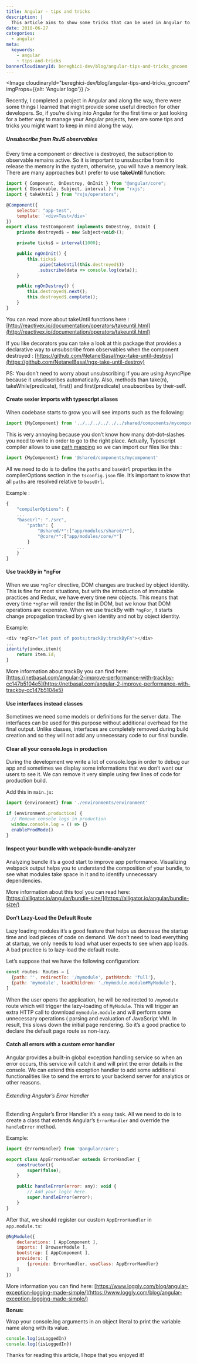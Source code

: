 ```yaml
---
title: Angular - tips and tricks
description: |
  This article aims to show some tricks that can be used in Angular to make the code cleaner and improve the performance of your application.
date: 2018-06-27
categories:
  - angular
meta:
  keywords:
    - angular
    - tips-and-tricks
bannerCloudinaryId: bereghici-dev/blog/angular-tips-and-tricks_gncoem
---
```


<Image
  cloudinaryId="bereghici-dev/blog/angular-tips-and-tricks_gncoem"
  imgProps={{alt: 'Angular logo'}}
/>

Recently, I completed a project in Angular and along the way, there were some
things I learned that might provide some useful direction for other developers.
So, if you’re diving into Angular for the first time or just looking for a
better way to manage your Angular projects, here are some tips and tricks you
might want to keep in mind along the way.

##### Unsubscribe from RxJS observables

Every time a component or directive is destroyed, the subscription to observable
remains active. So it is important to unsubscribe from it to release the memory
in the system, otherwise, you will have a memory leak. There are many approaches
but I prefer to use **takeUntil** function:

```js
import { Component, OnDestroy, OnInit } from "@angular/core";
import { Observable, Subject, interval } from "rxjs";
import { takeUntil } from "rxjs/operators";

@Component({
    selector: "app-test",
    template: `<div>Test</div>`
})
export class TestComponent implements OnDestroy, OnInit {
    private destroyed$ = new Subject<void>();

    private ticks$ = interval(1000);

    public ngOnInit() {
        this.ticks$
            .pipe(takeUntil(this.destroyed$))
            .subscribe(data => console.log(data));
    }

    public ngOnDestroy() {
        this.destroyed$.next();
        this.destroyed$.complete();
    }
}
```

You can read more about takeUntil functions here :
[http://reactivex.io/documentation/operators/takeuntil.html](http://reactivex.io/documentation/operators/takeuntil.html)

If you like decorators you can take a look at this package that provides a
declarative way to unsubscribe from observables when the component destroyed :
[https://github.com/NetanelBasal/ngx-take-until-destroy](https://github.com/NetanelBasal/ngx-take-until-destroy)

PS: You don’t need to worry about unsubscribing if you are using AsyncPipe
because it unsubscribes automatically. Also, methods than take(n),
takeWhile(predicate), first() and first(predicate) unsubscribes by their-self.

#### Create sexier imports with typescript aliases

When codebase starts to grow you will see imports such as the following:

```js
import {MyComponent} from '../../../../../../shared/components/mycomponent'
```

This is very annoying because you don’t know how many dot-dot-slashes you need
to write in order to go to the right place. Actually, Typescript compiler allows
to use
[path mapping](https://www.typescriptlang.org/docs/handbook/module-resolution.html)
so we can import our files like this :

```js
import {MyComponent} from '@shared/components/mycomponent'
```

All we need to do is to define the `paths` and `baseUrl` properties in the
compilerOptions section in the `tsconfig.json` file. It’s important to know that
all `paths` are resolved relative to `baseUrl`.

Example :

```js
{
    "compilerOptions": {
    ...
    "baseUrl": "./src",
        "paths": {
            "@shared/*":["app/modules/shared/*"],
            "@core/*":["app/modules/core/*"]
        }
    ...
    }
}
```

#### Use trackBy in \*ngFor

When we use `*ngFor` directive, DOM changes are tracked by object identity. This
is fine for most situations, but with the introduction of immutable practices
and Redux, we have every time new objects. This means that every time `*ngFor`
will render the list in DOM, but we know that DOM operations are expensive. When
we use trackBy with `*ngFor`, it starts change propagation tracked by given
identity and not by object identity.

Example:

```js
<div *ngFor="let post of posts;trackBy:trackByFn"></div>
...
identify(index,item){
    return item.id;
}
```

More information about trackBy you can find here:
[https://netbasal.com/angular-2-improve-performance-with-trackby-cc147b5104e5](https://netbasal.com/angular-2-improve-performance-with-trackby-cc147b5104e5)

#### Use interfaces instead classes

Sometimes we need some models or definitions for the server data. The interfaces
can be used for this purpose without additional overhead for the final output.
Unlike classes, interfaces are completely removed during build creation and so
they will not add any unnecessary code to our final bundle.

#### Clear all your console.logs in production

During the development we write a lot of console.logs in order to debug our app
and sometimes we display some informations that we don’t want our users to see
it. We can remove it very simple using few lines of code for production build.

Add this in `main.js`:

```js
import {environment} from './environments/environment'

if (environment.production) {
  // Remove console logs in production
  window.console.log = () => {}
  enableProdMode()
}
```

#### Inspect your bundle with webpack-bundle-analyzer

Analyzing bundle it’s a good start to improve app performance. Visualizing
webpack output helps you to understand the composition of your bundle, to see
what modules take space in it and to identify unnecessary dependencies.

More information about this tool you can read here:
[https://alligator.io/angular/bundle-size/](https://alligator.io/angular/bundle-size/)

#### Don’t Lazy-Load the Default Route

Lazy loading modules it’s a good feature that helps us decrease the startup time
and load pieces of code on demand. We don’t need to load everything at startup,
we only needs to load what user expects to see when app loads. A bad practice is
to lazy-load the default route.

Let’s suppose that we have the following configuration:

```js
const routes: Routes = [
  {path: '', redirectTo: '/mymodule', pathMatch: 'full'},
  {path: 'mymodule', loadChildren: './mymodule.module#MyModule'},
]
```

When the user opens the application, he will be redirected to `/mymodule` route
which will trigger the lazy-loading of `MyModule`. This will trigger an extra
HTTP call to download `mymodule.module` and will perform some unnecessary
operations ( parsing and evaluation of JavaScript VM). In result, this slows
down the initial page rendering. So it’s a good practice to declare the default
page route as non-lazy.

#### Catch all errors with a custom error handler

Angular provides a built-in global exception handling service so when an error
occurs, this service will catch it and will print the error details in the
console. We can extend this exception handler to add some additional
functionalities like to send the errors to your backend server for analytics or
other reasons.

###### Extending Angular’s Error Handler

Extending Angular’s Error Handler it’s a easy task. All we need to do is to
create a class that extends Angular’s `ErrorHandler` and override the
`handleError` method.

Example:

```js
import {ErrorHandler} from '@angular/core';

export class AppErrorHandler extends ErrorHandler {
    constructor(){
        super(false);
    }

    public handleError(error: any): void {
        // Add your logic here.
        super.handleError(error);
    }
}
```

After that, we should register our custom `AppErrorHandler` in ` app.module.ts`:

```js
@NgModule({
    declarations: [ AppComponent ],
    imports: [ BrowserModule ],
    bootstrap: [ AppComponent ],
    providers: [
        {provide: ErrorHandler, useClass: AppErrorHandler}
    ]
})
```

More information you can find here:
[https://www.loggly.com/blog/angular-exception-logging-made-simple/](https://www.loggly.com/blog/angular-exception-logging-made-simple/)

**Bonus:**

Wrap your console.log arguments in an object literal to print the variable name
along with its value.

```js
console.log(isLoggedIn)
console.log({isLoggedIn})
```

Thanks for reading this article, I hope that you enjoyed it!
